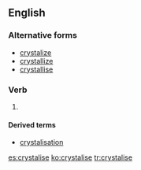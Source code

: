 ==English==

===Alternative forms===
* [[crystalize]]
* [[crystallize]]
* [[crystallise]]

===Verb===
{{en-verb|crystalis|es}}

# {{British}} {{alternative spelling of|crystallize}}

====Derived terms====
* [[crystalisation]]

[[es:crystalise]]
[[ko:crystalise]]
[[tr:crystalise]]